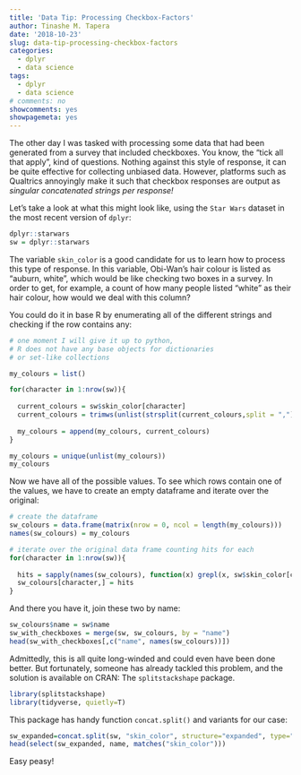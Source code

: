```yaml
---
title: 'Data Tip: Processing Checkbox-Factors'
author: Tinashe M. Tapera
date: '2018-10-23'
slug: data-tip-processing-checkbox-factors
categories:
  - dplyr
  - data science
tags:
  - dplyr
  - data science
# comments: no
showcomments: yes
showpagemeta: yes
---
```


The other day I was tasked with processing some data that had been generated from a survey that included checkboxes. You know, the "tick all that apply", kind of questions. Nothing against this style of response, it can be quite effective for collecting unbiased data. However, platforms such as Qualtrics annoyingly make it such that checkbox responses are output as *singular concatenated strings per response!*

Let's take a look at what this might look like, using the `Star Wars` dataset in the most recent version of `dplyr`:

```r
dplyr::starwars
sw = dplyr::starwars
```

The variable `skin_color` is a good candidate for us to learn how to process this type of response. In this variable, Obi-Wan's hair colour is listed as "auburn, white", which would be like checking two boxes in a survey. In order to get, for example, a count of how many people listed "white" as their hair colour, how would we deal with this column?

You could do it in base R by enumerating all of the different strings and checking if the row contains any:

```r
# one moment I will give it up to python,
# R does not have any base objects for dictionaries
# or set-like collections

my_colours = list() 

for(character in 1:nrow(sw)){
  
  current_colours = sw$skin_color[character]
  current_colours = trimws(unlist(strsplit(current_colours,split = ",")))
  
  my_colours = append(my_colours, current_colours)
}

my_colours = unique(unlist(my_colours))
my_colours
```

Now we have all of the possible values. To see which rows contain one of the values, we have to create an empty dataframe and iterate over the original:

```r
# create the dataframe
sw_colours = data.frame(matrix(nrow = 0, ncol = length(my_colours)))
names(sw_colours) = my_colours

# iterate over the original data frame counting hits for each
for(character in 1:nrow(sw)){
  
  hits = sapply(names(sw_colours), function(x) grepl(x, sw$skin_color[character]), USE.NAMES = FALSE)
  sw_colours[character,] = hits
}
```

And there you have it, join these two by name:

```r
sw_colours$name = sw$name
sw_with_checkboxes = merge(sw, sw_colours, by = "name")
head(sw_with_checkboxes[,c("name", names(sw_colours))])
```

Admittedly, this is all quite long-winded and could even have been done better. But fortunately, someone has already tackled this problem, and the solution is available on CRAN: The `splitstackshape` package.

```r
library(splitstackshape)
library(tidyverse, quietly=T)
```

This package has handy function `concat.split()` and variants for our case:

```r
sw_expanded=concat.split(sw, "skin_color", structure="expanded", type="character", fill = 0)
head(select(sw_expanded, name, matches("skin_color")))
```

Easy peasy!
